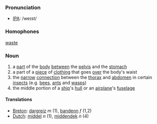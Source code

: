 ===Pronunciation===
*[[IPA]]: /weɪst/

===Homophones===
[[waste]]

===Noun===
# a [[part]] of the [[body]] [[between]] the [[pelvis]] and the [[stomach]] <br>
# a part of a [[piece]] of [[clothing]] that goes [[over]] the body's waist
# the [[narrow]] [[connection]] between the [[thorax]] and [[abdomen]] in certain [[insect]]s (e.g. [[bee]]s, [[ant]]s and [[wasp]]s)
# the middle portion of a [[ship]]'s [[hull]] or an [[airplane]]'s [[fuselage]]

====Translations====
*[[Breton]]: [[dargreiz]] ''m'' (1), [[bandenn]] ''f'' (1,2)
*[[Dutch]]: [[middel]] ''n'' (1), [[middendek]] ''n'' (4)